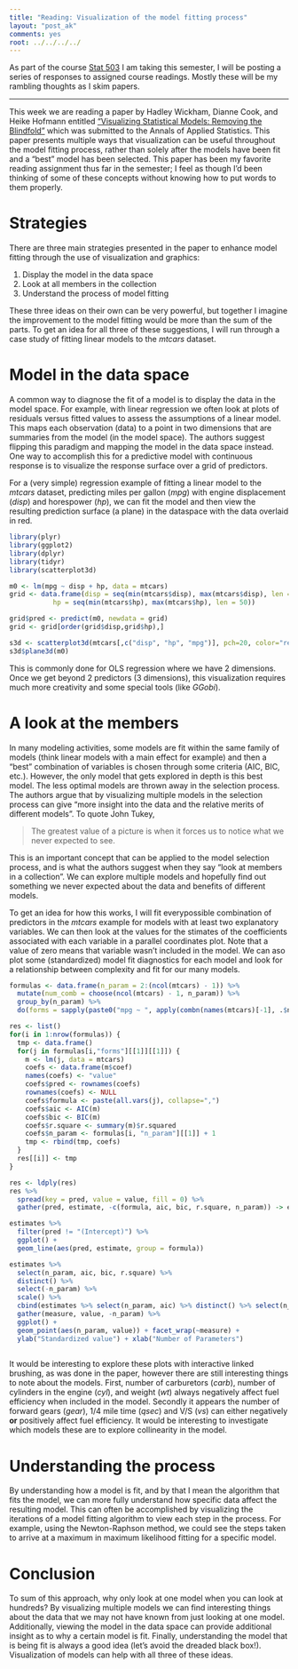 ```yaml
---
title: "Reading: Visualization of the model fitting process"
layout: "post_ak"
comments: yes
root: ../../../../
---
```


As part of the course [Stat 503](http://streaming.stat.iastate.edu/~dicook/EDA.and.datamining/) I am taking this semester, I will be posting a series of responses to assigned course readings. Mostly these will be my rambling thoughts as I skim papers.

****

This week we are reading a paper by Hadley Wickham, Dianne Cook, and Heike Hofmann entitled ["Visualizing Statistical Models: Removing the Blindfold"](http://had.co.nz/stat645/model-vis.pdf) which was submitted to the Annals of Applied Statistics. This paper presents multiple ways that visualization can be useful throughout the model fitting process, rather than solely after the models have been fit and a "best" model has been selected. This paper has been my favorite reading assignment thus far in the semester; I feel as though I'd been thinking of some of these concepts without knowing how to put words to them properly. 

# Strategies
There are three main strategies presented in the paper to enhance model fitting through the use of visualization and graphics:

1. Display the model in the data space
2. Look at all members in the collection
3. Understand the process of model fitting

These three ideas on their own can be very powerful, but together I imagine the improvement to the model fitting would be more than the sum of the parts. To get an idea for all three of these suggestions, I will run through a case study of fitting linear models to the *mtcars* dataset.

# Model in the data space
A common way to diagnose the fit of a model is to display the data in the model space. For example, with linear regression we often look at plots of residuals versus fitted values to assess the assumptions of a linear model. This maps each observation (data) to a point in two dimensions that are summaries from the model (in the model space). The authors suggest flipping this paradigm and mapping the model in the data space instead. One way to accomplish this for a predictive model with continuous response is to visualize the response surface over a grid of predictors.

For a (very simple) regression example of fitting a linear model to the *mtcars* dataset, predicting miles per gallon (*mpg*) with engine displacement (*disp*) and horespower (*hp*), we can fit the model and then view the resulting prediction surface (a plane) in the dataspace with the data overlaid in red. 

```r
library(plyr)
library(ggplot2)
library(dplyr)
library(tidyr)
library(scatterplot3d)

m0 <- lm(mpg ~ disp + hp, data = mtcars)
grid <- data.frame(disp = seq(min(mtcars$disp), max(mtcars$disp), len = 50),
           hp = seq(min(mtcars$hp), max(mtcars$hp), len = 50))

grid$pred <- predict(m0, newdata = grid)
grid <- grid[order(grid$disp,grid$hp),]

s3d <- scatterplot3d(mtcars[,c("disp", "hp", "mpg")], pch=20, color="red", angle=30)
s3d$plane3d(m0)
```

This is commonly done for OLS regression where we have 2 dimensions. Once we get beyond 2 predictors (3 dimensions), this visualization requires much more creativity and some special tools (like *GGobi*).

# A look at the members
In many modeling activities, some models are fit within the same family of models (think linear models with a main effect for example) and then a "best" combination of variables is chosen through some criteria (AIC, BIC, etc.). However, the only model that gets explored in depth is this best model. The less optimal models are thrown away in the selection process. The authors argue that by visualizing multiple models in the selection process can give "more insight into the data and the relative merits of different models". To quote John Tukey,

> The  greatest	value	of	a	picture	is	when	it	forces	us	to	notice	what	we	never	expected	to	see.

This is an important concept that can be applied to the model selection process, and is what the authors suggest when they say "look at members in a collection". We can explore multiple models and hopefully find out something we never expected about the data and benefits of different models.

To get an idea for how this works, I will fit everypossible combination of predictors in the *mtcars* example for models with at least two explanatory variables. We can then look at the values for the stimates of the coefficients associated with each variable in a parallel coordinates plot. Note that a value of zero means that variable wasn't included in the model. We can aso plot some (standardized) model fit diagnostics for each model and look for a relationship between complexity and fit for our many models.

```r
formulas <- data.frame(n_param = 2:(ncol(mtcars) - 1)) %>%
  mutate(num_comb = choose(ncol(mtcars) - 1, n_param)) %>%
  group_by(n_param) %>%
  do(forms = sapply(paste0("mpg ~ ", apply(combn(names(mtcars)[-1], .$n_param), 2, paste, collapse = " + ")), formula))

res <- list()
for(i in 1:nrow(formulas)) {
  tmp <- data.frame()
  for(j in formulas[i,"forms"][[1]][[1]]) {
    m <- lm(j, data = mtcars)
    coefs <- data.frame(m$coef)
    names(coefs) <- "value"
    coefs$pred <- rownames(coefs)
    rownames(coefs) <- NULL
    coefs$formula <- paste(all.vars(j), collapse=",")
    coefs$aic <- AIC(m)
    coefs$bic <- BIC(m)
    coefs$r.square <- summary(m)$r.squared
    coefs$n_param <- formulas[i, "n_param"][[1]] + 1
    tmp <- rbind(tmp, coefs)
  }
  res[[i]] <- tmp
}

res <- ldply(res)
res %>%
  spread(key = pred, value = value, fill = 0) %>%
  gather(pred, estimate, -c(formula, aic, bic, r.square, n_param)) -> estimates

estimates %>%
  filter(pred != "(Intercept)") %>%
  ggplot() +
  geom_line(aes(pred, estimate, group = formula))

estimates %>% 
  select(n_param, aic, bic, r.square) %>%
  distinct() %>%
  select(-n_param) %>%
  scale() %>%
  cbind(estimates %>% select(n_param, aic) %>% distinct() %>% select(n_param)) %>%
  gather(measure, value, -n_param) %>% 
  ggplot() +
  geom_point(aes(n_param, value)) + facet_wrap(~measure) +
  ylab("Standardized value") + xlab("Number of Parameters")
  

```

It would be interesting to explore these plots with interactive linked brushing, as was done in the paper, however there are still interesting things to note about the models. First, number of carburetors (*carb*), number of cylinders in the engine (*cyl*), and weight (*wt*) always negatively affect fuel efficiency when included in the model. Secondly it appears the number of forward gears (*gear*), 1/4 mile time (*qsec*) and V/S (*vs*) can either negatively **or** positively affect fuel efficiency. It would be interesting to investigate which models these are to explore collinearity in the model.

# Understanding the process
By understanding how a model is fit, and by that I mean the algorithm that fits the model, we can more fully understand how specific data affect the resulting model. This can often be accomplished by visualizing the iterations of a model fitting algorithm to view each step in the process. For example, using the Newton-Raphson method, we could see the steps taken to arrive at a maximum in maximum likelihood fitting for a specific model.

# Conclusion
To sum of this approach, why only look at one model when you can look at hundreds? By visualizing multiple models we can find interesting things about the data that we may not have known from just looking at one model. Additionally, viewing the model in the data space can provide additional insight as to why a certain model is fit. Finally, understanding the model that is being fit is always a good idea (let's avoid the dreaded black box!). Visualization of models can help with all three of these ideas.
